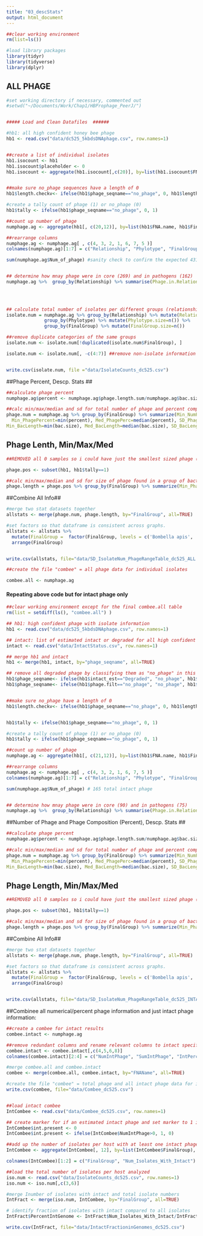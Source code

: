 ```yaml
---
title: "03_descStats"
output: html_document
---
```

```r

##clear working environment
rm(list=ls())

#load library packages
library(tidyr)
library(tidyverse)
library(dplyr)

```

## ALL PHAGE ##

```r

#set working directory if necessary, commented out 
#setwd("~/Documents/Work/Chap1/HBProphage_PeerJ/")


##### Load and Clean Datafiles  ######

#hb1: all high confident honey bee phage
hb1 <- read.csv("data/dc525_5kbdsDNAphage.csv", row.names=1)


##create a list of individual isolates 
hb1.isocount <- hb1
hb1.isocount$placeholder <- 0
hb1.isocount <- aggregate(hb1.isocount[,c(20)], by=list(hb1.isocount$FNA.name), FUN=sum) #181 isolates?



```

```r
##make sure no_phage sequences have a length of 0
hb1$length.checkv<- ifelse(hb1$phage_seqname=="no_phage", 0, hb1$length.checkv )
```

```r
#create a tally count of phage (1) or no_phage (0)
hb1$tally <- ifelse(hb1$phage_seqname=="no_phage", 0, 1)

##count up number of phage
numphage.ag <- aggregate(hb1[, c(20,12)], by=list(hb1$FNA.name, hb1$FinalGroup, hb1$Phylotype, hb1$Relationship, hb1$Size), FUN=sum)

##rearrange columns
numphage.ag <- numphage.ag[ , c(4, 3, 2, 1, 6, 7, 5 )]
colnames(numphage.ag)[1:7] = c("Relationship", "Phylotype", "FinalGroup", "FNAName", "Num_of_phage", "phage.length.sum", "bac.size" )

sum(numphage.ag$Num_of_phage) #sanity check to confirm the expected 431 phage total


## determine how mnay phage were in core (269) and in pathogens (162)
numphage.ag %>%  group_by(Relationship) %>% summarise(Phage.in.Relationship=sum(Num_of_phage)) 

 
 
```



```r

## calculate total number of isolates per different groups (relationship to bee, phylotype, final genus/species group)
isolate.num = numphage.ag %>% group_by(Relationship) %>% mutate(Relationship.size=n()) %>% 
              group_by(Phylotype) %>% mutate(Phylotype.size=n()) %>%
              group_by(FinalGroup) %>% mutate(FinalGroup.size=n())

##remove duplicate categories of the same groups
isolate.num <- isolate.num[!duplicated(isolate.num$FinalGroup), ] 

isolate.num <- isolate.num[, -c(4:7)] ##remove non-isolate information


write.csv(isolate.num, file ="data/IsolateCounts_dc525.csv")
```

##Phage Percent, Descp. Stats ##
```r
##calculate phage percent
numphage.ag$percent <- numphage.ag$phage.length.sum/numphage.ag$bac.size*100

##calc min/max/median and sd for total number of phage and percent composition of phage within an isolate per bacterial host species
phage.num = numphage.ag %>% group_by(FinalGroup) %>% summarize(Min_NumPhage=min(Num_of_phage), Med_NumPhage=median(Num_of_phage), SD_NumPhage=sd(Num_of_phage), Max_NumPhage=max(Num_of_phage),
  Min_PhagePercent=min(percent), Med_PhagePerc=median(percent), SD_PhagePercent=sd(percent), Max_PhagePercent=max(percent), 
Min_BacLength=min(bac.size), Med_BacLength=median(bac.size), SD_BacLength=sd(bac.size), Max_BacLength=max(bac.size))

```


## Phage Lenth, Min/Max/Med ##
```r

##REMOVED all 0 samples so i could have just the smallest sized phage (instead of 0)

phage.pos <- subset(hb1, hb1$tally==1)

##calc min/max/median and sd for size of phage found in a group of bacterial host species
phage.length = phage.pos %>% group_by(FinalGroup) %>% summarize(Min_PhageLength=min(length.checkv), Med_PhageLength=median(length.checkv), SD_PhageLength=sd(length.checkv), Max_PhageLength=max(length.checkv))

```

##Combine All Info##

```r
#merge two stat datasets together
allstats <- merge(phage.num, phage.length, by="FinalGroup", all=TRUE)

#set factors so that dataframe is consistent across graphs.
allstats <- allstats %>%
  mutate(FinalGroup =  factor(FinalGroup, levels = c('Bombella apis', 'Bartonella apis', 'Bifidobacterium asteroides', 'Bifidobacterium coryneforme', 'Bifidobacterium indicum', 'Frischella perrara', 'Lactobacillus mellifer', 'Lactobacillus mellis', 'Lactobacillus apis', 'Lactobacillus helsingborgensis', 'Lactobacillus kimbladii', 'Lactobacillus kullabergensis', 'Lactobacillus melliventris', 'Lactobacillus kunkeei', 'Gilliamella apis', 'Gilliamella apicola', 'Snodgrassella alvi',  'Melissococcus plutonius', 'Paenibacillus larvae'))) %>%
  arrange(FinalGroup)


write.csv(allstats, file="data/SD_IsolateNum_PhageRangeTable_dc525_ALL.csv")
```




```r

##create the file "combee" = all phage data for individual isolates

combee.all <- numphage.ag


```



#### Repeating above code but for intact phage only #######



```r
##clear working environment except for the final combee.all table
rm(list = setdiff(ls(), "combee.all") )

## hb1: high confident phage with isolate information
hb1 <- read.csv("data/dc525_5kbdsDNAphage.csv", row.names=1)

## intact: list of estimated intact or degraded for all high confident phage
intact <- read.csv("data/IntactStatus.csv", row.names=1)

## merge hb1 and intact
hb1 <- merge(hb1, intact, by="phage_seqname", all=TRUE)

```

```r

## remove all degraded phage by classifying them as "no_phage" in this scenario
hb1$phage_seqname<- ifelse(hb1$intact_est=="Degraded", "no_phage", hb1$phage_seqname)
hb1$phage_seqname<- ifelse(hb1$phage.filt=="no_phage", "no_phage", hb1$phage_seqname)


##make sure no_phage have a length of 0
hb1$length.checkv<- ifelse(hb1$phage_seqname=="no_phage", 0, hb1$length.checkv )


hb1$tally <- ifelse(hb1$phage_seqname=="no_phage", 0, 1)


```

```r
#create a tally count of phage (1) or no_phage (0)
hb1$tally <- ifelse(hb1$phage_seqname=="no_phage", 0, 1)

##count up number of phage
numphage.ag <- aggregate(hb1[, c(21,12)], by=list(hb1$FNA.name, hb1$FinalGroup, hb1$Phylotype, hb1$Relationship, hb1$Size), FUN=sum)

##rearrange columns
numphage.ag <- numphage.ag[ , c(4, 3, 2, 1, 6, 7, 5 )]
colnames(numphage.ag)[1:7] = c("Relationship", "Phylotype", "FinalGroup", "FNAName", "Num_of_phage", "phage.length.sum", "bac.size" )

sum(numphage.ag$Num_of_phage) # 165 total intact phage 


## determine how mnay phage were in core (90) and in pathogens (75)
numphage.ag %>%  group_by(Relationship) %>% summarise(Phage.in.Relationship=sum(Num_of_phage)) 

```




##Number of Phage and Phage Composition (Percent), Descp. Stats ##
```r
##calculate phage percent
numphage.ag$percent <- numphage.ag$phage.length.sum/numphage.ag$bac.size*100

##calc min/max/median and sd for total number of phage and percent composition of phage within an isolate per bacterial host species
phage.num = numphage.ag %>% group_by(FinalGroup) %>% summarize(Min_NumPhage=min(Num_of_phage), Med_NumPhage=median(Num_of_phage), SD_NumPhage=sd(Num_of_phage), Max_NumPhage=max(Num_of_phage),
  Min_PhagePercent=min(percent), Med_PhagePerc=median(percent), SD_PhagePercent=sd(percent), Max_PhagePercent=max(percent), 
Min_BacLength=min(bac.size), Med_BacLength=median(bac.size), SD_BacLength=sd(bac.size), Max_BacLength=max(bac.size))

```



## Phage Length, Min/Max/Med ##
```r

##REMOVED all 0 samples so i could have just the smallest sized phage (instead of 0)

phage.pos <- subset(hb1, hb1$tally==1)

##calc min/max/median and sd for size of phage found in a group of bacterial host species
phage.length = phage.pos %>% group_by(FinalGroup) %>% summarize(Min_PhageLength=min(length.checkv), Med_PhageLength=median(length.checkv), SD_PhageLength=sd(length.checkv), Max_PhageLength=max(length.checkv))

```


##Combine All Info##

```r
#merge two stat datasets together
allstats <- merge(phage.num, phage.length, by="FinalGroup", all=TRUE)

#set factors so that dataframe is consistent across graphs.
allstats <- allstats %>%
  mutate(FinalGroup =  factor(FinalGroup, levels = c('Bombella apis', 'Bartonella apis', 'Bifidobacterium asteroides', 'Bifidobacterium coryneforme', 'Bifidobacterium indicum', 'Frischella perrara', 'Lactobacillus mellifer', 'Lactobacillus mellis', 'Lactobacillus apis', 'Lactobacillus helsingborgensis', 'Lactobacillus kimbladii', 'Lactobacillus kullabergensis', 'Lactobacillus melliventris', 'Lactobacillus kunkeei', 'Gilliamella apis', 'Gilliamella apicola', 'Snodgrassella alvi',  'Melissococcus plutonius', 'Paenibacillus larvae'))) %>%
  arrange(FinalGroup)


write.csv(allstats, file="data/SD_IsolateNum_PhageRangeTable_dc525_INTACT.csv")
```



##Combinee all numerical/percent phage information and just intact phage information:
```r
##create a combee for intact results
combee.intact <- numphage.ag

##remove redundant columns and rename relevant columns to intact specific
combee.intact <- combee.intact[,c(4,5,6,8)]
colnames(combee.intact)[2:4] = c("NumIntPhage", "SumIntPhage", "IntPerc")

#merge combee.all and combee.intact
combee <- merge(combee.all, combee.intact, by="FNAName", all=TRUE)

#create the file "combee" = total phage and all intact phage data for individual isolates
write.csv(combee, file="data/Combee_dc525.csv")



```


```r
##load intact combee
IntCombee <- read.csv("data/Combee_dc525.csv", row.names=1)

## create marker for if an estimated intact phage and set marker to 1 if intact is present 
IntCombee$int.present <- 0
IntCombee$int.present <- ifelse(IntCombee$NumIntPhage>0, 1, 0) 

##add up the number of isolates per host with at least one intact phage
IntCombee <- aggregate(IntCombee[, 12], by=list(IntCombee$FinalGroup), FUN=sum)

colnames(IntCombee)[1:2] = c("FinalGroup", "Num_Isolates_With_Intact")

##load the total number of isolates per host analyzed
iso.num <- read.csv("data/IsolateCounts_dc525.csv", row.names=1)
iso.num <- iso.num[,c(3,6)]

#merge Inumber of isolates with intact and total isolate numbers
IntFract <- merge(iso.num, IntCombee, by="FinalGroup", all=TRUE)

# identify fraction of isolates with intact compared to all isolates
IntFract$PercentIntGenome <- IntFract$Num_Isolates_With_Intact/IntFract$FinalGroup.size*100

write.csv(IntFract, file="data/IntactFractioninGenomes_dc525.csv")
```


